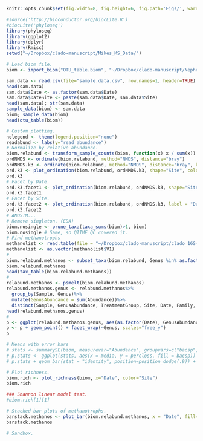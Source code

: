 ```r
knitr::opts_chunk$set(fig.width=8, fig.height=6, fig.path='Figs/', warning=FALSE, message=FALSE)
```
```r
#source('http://bioconductor.org/biocLite.R')
#biocLite('phyloseq')
library(phyloseq)
library(ggplot2)
library(dplyr)
library(Rmisc)
setwd("~/Dropbox/clado-manuscript/Mikes_MS_Data/")
```
``` r
# Load biom file. 
biom <- import_biom("OTU_table.biom", "~/Dropbox/clado-manuscript/Nephele/PipelineResults_NMEPINZ20QK1/nephele_outputs/tree.tre", parseFunction=parse_taxonomy_greengenes)
```
``` r
sam.data <- read.csv(file="sample.data.csv", row.names=1, header=TRUE)
head(sam.data)
sam.data$Date <- as.factor(sam.data$Date)
sam.data$DateSite <- paste(sam.data$Date, sam.data$Site)
head(sam.data); str(sam.data)
sample_data(biom) <- sam.data
biom; sample_data(biom)
head(otu_table(biom))
```
```r
# Custom plotting. 
nolegend <- theme(legend.position="none")
readabund <- labs(y="read abundance")
# Normalize by relative abundance. 
biom.relabund <- transform_sample_counts(biom, function(x) x / sum(x))
ordNMDS <- ordinate(biom.relabund, method="NMDS", distance="bray")
ordNMDS.k3 <- ordinate(biom.relabund, method="NMDS", distance="bray", k=3)
ord.k3 <- plot_ordination(biom.relabund, ordNMDS.k3, shape="Site", color = "DateSite") + geom_point(size=2) + geom_polygon(aes(fill=DateSite), alpha=0.7) + labs(title = "Cladophora, 2014") + theme_bw()
ord.k3
# Facet by Date. 
ord.k3.facet1 <- plot_ordination(biom.relabund, ordNMDS.k3, shape="Site", label = "Date") + geom_point(size=2.5) + facet_wrap(~Date) + labs(title = "Cladophora, 2014") + geom_polygon(aes(fill=DateSite)) + theme_bw()
ord.k3.facet1
# Facet by Site. 
ord.k3.facet2 <- plot_ordination(biom.relabund, ordNMDS.k3, label = "Date") + geom_point(size=2.5) + facet_wrap(~Site, ncol = 1) + labs(title = "Cladophora, 2014") + geom_polygon(aes(fill=DateSite)) + theme_bw()
ord.k3.facet2
# ANOSIM...
# Remove singleton. (EDA)
biom.nosingle <- prune_taxa(taxa_sums(biom)>1, biom)
biom.nosingle # Same, so QIIME QC covered it. 
# Find methanotrophs
methanolist <- read.table(file = "~/Dropbox/clado-manuscript/clado_16S-archive/methanos.txt")
methanolist <- as.vector(methanolist$V1)
# 
biom.relabund.methanos <- subset_taxa(biom.relabund, Genus %in% as.factor(methanolist))
biom.relabund.methanos
head(tax_table(biom.relabund.methanos))
# 
relabund.methanos <- psmelt(biom.relabund.methanos)
relabund.methanos.genus <- relabund.methanos%>%
  group_by(Sample, Genus)%>%
  mutate(GenusAbundance = sum(Abundance))%>%
  distinct(Sample, GenusAbundance, TreatmentGroup, Site, Date, Family, Genus)
head(relabund.methanos.genus)
# 
p <- ggplot(relabund.methanos.genus, aes(as.factor(Date), GenusAbundance, color = Site))
p <- p + geom_point() + facet_wrap(~Genus, scales="free_y")
p

# Means with error bars
# stats <- summarySE(biom, measurevar="Abundance", groupvars=c("bacsp","media")); stats
# p.stats <- ggplot(stats, aes(x = media, y = percloss, fill = bacsp))
# p.stats + geom_bar(stat = "identity", position=position_dodge(.9)) + geom_errorbar(aes(ymin=percloss-se, ymax=percloss+se), width=.2, colour="darkblue", position=position_dodge(.9)) + geom_rug()  + scale_fill_grey()

# Plot richness. 
biom.rich <- plot_richness(biom, x="Date", color="Site")
biom.rich

### Shannon linear model test. 
#biom.rich[1][1]

# Stacked bar plots of methanotrophs. 
barstack.methanos <- plot_bar(biom.relabund.methanos, x = "Date", fill="Site") + facet_wrap(~Genus, scales="free_y")
barstack.methanos
```
```r
# Sandbox. 
```